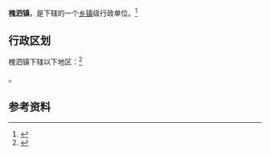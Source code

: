 {{中国乡级行政区|32/10/03/102/000}}

'''槐泗镇'''，是{{PRC admin/fullname|32/10/03/102/000|3}}下辖的一个[[乡镇|乡镇]]级行政单位。<ref>{{PRC admin/ref sgc|{{PRC admin/parent|32/10/03/102/000}}}}</ref>

== 行政区划 ==

槐泗镇下辖以下地区：<ref>{{PRC admin/ref sgc|32/10/03/102/000}}</ref>

{{PRC admin/children|32/10/03/102/000}}。

== 参考资料 ==

{{reflist}}

{{PRC admin/navcat|32/10/03/102/000}}
{{江苏行政区划小作品}}